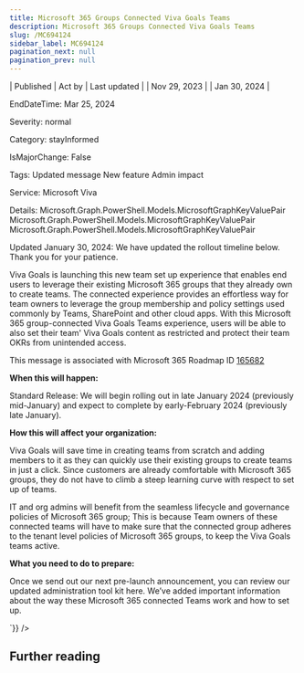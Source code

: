 ```yaml
---
title: Microsoft 365 Groups Connected Viva Goals Teams
description: Microsoft 365 Groups Connected Viva Goals Teams
slug: /MC694124
sidebar_label: MC694124
pagination_next: null
pagination_prev: null
---
```



| Published | Act by | Last updated |
| Nov 29, 2023 |  | Jan 30, 2024 |

EndDateTime: Mar 25, 2024

Severity: normal

Category: stayInformed

IsMajorChange: False

Tags: Updated message New feature Admin impact

Service: Microsoft Viva

Details: Microsoft.Graph.PowerShell.Models.MicrosoftGraphKeyValuePair Microsoft.Graph.PowerShell.Models.MicrosoftGraphKeyValuePair Microsoft.Graph.PowerShell.Models.MicrosoftGraphKeyValuePair

<div dangerouslySetInnerHTML={{__html:`
<p style="">Updated January 30, 2024: We have updated the rollout timeline below. Thank you for your patience.</p><p style="">Viva Goals is launching this new team set up experience that enables end users to leverage their existing Microsoft 365 groups that they already own to create teams. The connected experience provides an effortless way for team owners to leverage the group membership and policy settings used commonly by Teams, SharePoint and other cloud apps. With this Microsoft 365 group-connected Viva Goals Teams experience, users will be able to also set their team' Viva Goals content as restricted and protect their team OKRs from unintended access.<br></p><p>This message is associated with Microsoft 365 Roadmap ID <a href="https://www.microsoft.com/microsoft-365/roadmap?filters=&amp;searchterms=165682" target="_blank">165682</a></p>
<p><b>When this will happen:</b></p><p>Standard Release: We will begin rolling out in late January 2024 (previously mid-January) and expect to complete by early-February 2024 (previously late January).</p>

<p><b>How this will affect your organization:</b></p><p>Viva Goals will save time in creating teams from scratch and adding members to it as they can quickly use their existing groups to create teams in just a click. Since customers are already comfortable with Microsoft 365 groups, they do not have to climb a steep learning curve with respect to set up of teams.&nbsp;</p><p>IT and org admins will benefit from the seamless lifecycle and governance policies of Microsoft 365 group; This is because Team owners of these connected teams will have to make sure that the connected group adheres to the tenant level policies of Microsoft 365 groups, to keep the Viva Goals teams active.</p>
<p><b>What you need to do to prepare:</b></p>
<p>Once we send out our next pre-launch announcement, you can review our updated administration tool kit here. We’ve added important information about the way these Microsoft 365 connected Teams work and how to set up.&nbsp;&nbsp;</p>
`}} />

## Further reading
